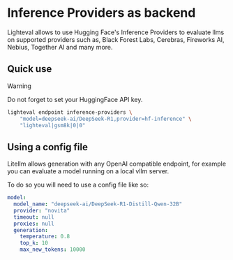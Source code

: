 # Inference Providers as backend

Lighteval allows to use Hugging Face's Inference Providers to evaluate llms on supported providers such as, Black Forest Labs, Cerebras, Fireworks AI, Nebius, Together AI and many more.

## Quick use

> [!WARNING]
> Do not forget to set your HuggingFace API key.


```bash
lighteval endpoint inference-providers \
    "model=deepseek-ai/DeepSeek-R1,provider=hf-inference" \
    "lighteval|gsm8k|0|0"
```

## Using a config file

Litellm allows generation with any OpenAI compatible endpoint, for example you
can evaluate a model running on a local vllm server.

To do so you will need to use a config file like so:

```yaml
model:
  model_name: "deepseek-ai/DeepSeek-R1-Distill-Qwen-32B"
  provider: "novita"
  timeout: null
  proxies: null
  generation:
    temperature: 0.8
    top_k: 10
    max_new_tokens: 10000
```
